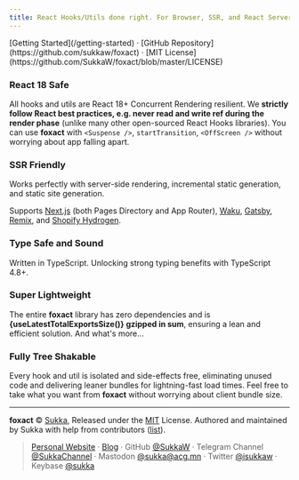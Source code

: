 ```yaml
---
title: React Hooks/Utils done right. For Browser, SSR, and React Server Components.
---
```



<HomePage />

<div className="mt-16 mb-20 text-center">
  [Getting Started](/getting-started) · [GitHub Repository](https://github.com/sukkaw/foxact) · [MIT License](https://github.com/SukkaW/foxact/blob/master/LICENSE)
</div>

### React 18 Safe

All hooks and utils are React 18+ Concurrent Rendering resilient. We **strictly follow React best practices, e.g. never read and write ref during the render phase** (unlike many other open-sourced React Hooks libraries). You can use **foxact** with `<Suspense />`, `startTransition`, `<OffScreen />` without worrying about app falling apart.

### SSR Friendly

Works perfectly with server-side rendering, incremental static generation, and static site generation.

Supports [Next.js](https://nextjs.org) (both Pages Directory and App Router), [Waku](https://github.com/dai-shi/waku), [Gatsby](https://www.gatsbyjs.com/), [Remix](https://remix.run/), and [Shopify Hydrogen](https://hydrogen.shopify.dev/).

### Type Safe and Sound

Written in TypeScript. Unlocking strong typing benefits with TypeScript 4.8+.

### Super Lightweight

The entire **foxact** library has zero dependencies and is **{useLatestTotalExportsSize()} gzipped in sum**, ensuring a lean and efficient solution. And what's more...

### Fully Tree Shakable

Every hook and util is isolated and side-effects free, eliminating unused code and delivering leaner bundles for lightning-fast load times. Feel free to take what you want from **foxact** without worrying about client bundle size.

----

**foxact** © [Sukka](https://github.com/SukkaW), Released under the [MIT](https://github.com/SukkaW/foxact/blob/master/LICENSE) License.
Authored and maintained by Sukka with help from contributors ([list](https://github.com/SukkaW/foxact/graphs/contributors)).

> [Personal Website](https://skk.moe) · [Blog](https://blog.skk.moe) · GitHub [@SukkaW](https://github.com/SukkaW) · Telegram Channel [@SukkaChannel](https://t.me/SukkaChannel) · Mastodon [@sukka@acg.mn](https://acg.mn/@sukka) · Twitter [@isukkaw](https://twitter.com/isukkaw) · Keybase [@sukka](https://keybase.io/sukka)

